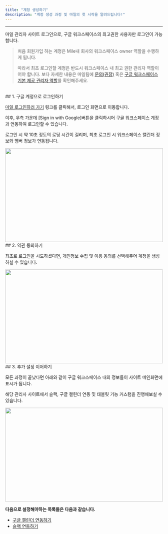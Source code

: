 ```yaml
---
title: "계정 생성하기"
description: "계정 생성 과정 및 마일의 첫 시작을 알려드립니다!"
---
```


---

<Warning>마일 관리자 사이트 로그인으로, 구글 워크스페이스의 최고권한 사용자만 로그인이 가능합니다.</Warning>

> 처음 회원가입 하는 계정은 Mile내 회사의 워크스페이스 owner 역할을 수행하게 됩니다.
>
> 따라서 최초 로그인할 계정은 반드시 워크스페이스 내 최고 권한 관리자 역할이어야 합니다.
> 보다 자세한 내용은 마일팀에 [문의(권장)]("https://mile.channel.io/home") 혹은 [구글 워크스페이스 기본 제공 관리자 역할]("https://support.google.com/a/answer/2405986?hl=ko&ref_topic=9832445&sjid=12978668995399414398-AP")를 확인해주세요.

<br />
## 1. 구글 계정으로 로그인하기

[마일 로그인하러 가기](https://app.mile.im/login/auth) 링크를 클릭해서, 로그인 화면으로 이동합니다.

이후, 우측 가운데 [Sign in with Google]버튼을 클릭하시어 구글 워크스페이스 계정과 연동하여 로그인할 수 있습니다.

로그인 시 약 10초 정도의 로딩 시간이 걸리며, 최초 로그인 시 워크스페이스 캘린더 정보와 멤버 정보가 연동됩니다.

<Frame>
  <img src="../images/essentials/create-auth/img1.png" height="300" width="100%"></img>
</Frame>

<br />
## 2. 약관 동의하기

최초로 로그인을 시도하셨다면, 개인정보 수집 및 이용 동의를 선택해주어 계정을 생성하실 수 있습니다.

<Frame>
  <img src="../images/essentials/create-auth/img2.png" height="300" width="100%"></img>
</Frame>

<br />
## 3. 추가 설정 이어하기

모든 과정이 끝났다면 아래와 같이 구글 워크스페이스 내의 정보들이 사이트 메인화면에 표시가 됩니다.

해당 관리사 사이트에서 슬랙, 구글 캘린더 연동 및 태블릿 기능 커스텀을 진행해보실 수 있습니다.

<Frame>
  <img src="../images/essentials/create-auth/img3.png" height="300" width="100%"></img>
</Frame>

**다음으로 설정해야하는 목록들은 다음과 같습니다.**

-   [구글 캘린더 연동하기]("https://mile.mintlify.app/google")
-   [슬랙 연동하기]("https://mile.mintlify.app/slack")

